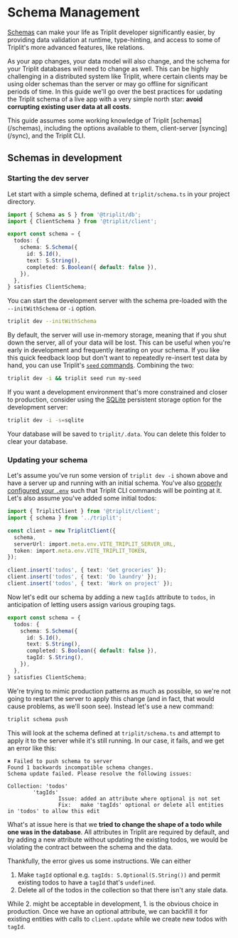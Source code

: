
# Schema Management

[Schemas](/schemas) can make your life as Triplit developer significantly easier, by providing data validation at runtime, type-hinting, and access to some of Triplit's more advanced features, like relations.

As your app changes, your data model will also change, and the schema for your Triplit databases will need to change as well. This can be highly challenging in a distributed system like Triplit, where certain clients may be using older schemas than the server or may go offline for significant periods of time. In this guide we'll go over the best practices for updating the Triplit schema of a live app with a very simple north star: **avoid corrupting existing user data at all costs**.

<Callout emoji="💡">
  This guide assumes some working knowledge of Triplit [schemas](/schemas),
  including the options available to them, client-server [syncing](/sync), and
  the Triplit CLI.
</Callout>

## Schemas in development

### Starting the dev server

Let start with a simple schema, defined at `triplit/schema.ts` in your project directory.

```typescript filename="triplit/schema.ts" copy
import { Schema as S } from '@triplit/db';
import { ClientSchema } from '@triplit/client';

export const schema = {
  todos: {
    schema: S.Schema({
      id: S.Id(),
      text: S.String(),
      completed: S.Boolean({ default: false }),
    }),
  },
} satisfies ClientSchema;
```

You can start the development server with the schema pre-loaded with the `--initWithSchema` or `-i` option.

```bash copy
triplit dev --initWithSchema
```

By default, the server will use in-memory storage, meaning that if you shut down the server, all of your data will be lost. This can be useful when you're early in development and frequently iterating on your schema. If you like this quick feedback loop but don't want to repeatedly re-insert test data by hand, you can use Triplit's [`seed` commands](/guides/seeding). Combining the two:

```bash copy
triplit dev -i && triplit seed run my-seed
```

If you want a development environment that's more constrained and closer to production, consider using the [SQLite](https://www.sqlite.org/) persistent storage option for the development server:

```bash copy
triplit dev -i -s=sqlite
```

Your database will be saved to `triplit/.data`. You can delete this folder to clear your database.

### Updating your schema

Let's assume you've run some version of `triplit dev -i` shown above and have a server up and running with an initial schema. You've also [properly configured your `.env`](/getting-started#syncing-in-local-development) such that Triplit CLI commands will be pointing at it. Let's also assume you've added some initial todos:

```ts copy filename="App.tsx"
import { TriplitClient } from '@triplit/client';
import { schema } from '../triplit';

const client = new TriplitClient({
  schema,
  serverUrl: import.meta.env.VITE_TRIPLIT_SERVER_URL,
  token: import.meta.env.VITE_TRIPLIT_TOKEN,
});

client.insert('todos', { text: 'Get groceries' });
client.insert('todos', { text: 'Do laundry' });
client.insert('todos', { text: 'Work on project' });
```

Now let's edit our schema by adding a new `tagIds` attribute to `todos`, in anticipation of letting users assign various grouping tags.

```typescript filename="triplit/schema.ts" copy {7}
export const schema = {
  todos: {
    schema: S.Schema({
      id: S.Id(),
      text: S.String(),
      completed: S.Boolean({ default: false }),
      tagId: S.String(),
    }),
  },
} satisfies ClientSchema;
```

We're trying to mimic production patterns as much as possible, so we're not going to restart the server to apply this change (and in fact, that would cause problems, as we'll soon see). Instead let's use a new command:

```bash
triplit schema push
```

This will look at the schema defined at `triplit/schema.ts` and attempt to apply it to the server while it's still running. In our case, it fails, and we get an error like this:

```
✖ Failed to push schema to server
Found 1 backwards incompatible schema changes.
Schema update failed. Please resolve the following issues:

Collection: 'todos'
        'tagIds'
                Issue: added an attribute where optional is not set
                Fix:   make 'tagIds' optional or delete all entities in 'todos' to allow this edit
```

What's at issue here is that we **tried to change the shape of a todo while one was in the database**. All attributes in Triplit are required by default, and by adding a new attribute without updating the existing todos, we would be violating the contract between the schema and the data.

Thankfully, the error gives us some instructions. We can either

1. Make `tagId` optional e.g. `tagIds: S.Optional(S.String())` and permit existing todos to have a `tagId` that's `undefined`.
2. Delete all of the todos in the collection so that there isn't any stale data.

While 2. might be acceptable in development, 1. is the obvious choice in production. Once we have an optional attribute, we can backfill it for existing entities with calls to `client.update` while we create new todos with `tagId`.
